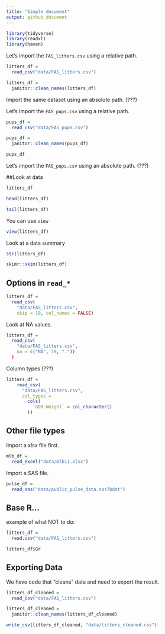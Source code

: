```yaml
---
title: "Simple document"
output: github_document
---
```


```r
library(tidyverse)
library(readxl)
library(haven)
```

Let's import the `FAS_litters.csv` using a relative path. 

```r
litters_df = 
  read_csv("data/FAS_litters.csv")

litters_df = 
  janitor::clean_names(litters_df)
```

Import the same dataset using an absolute path. (???)

Let's import the `FAS_pups.csv` using a relative path. 

```r
pups_df = 
  read_csv("data/FAS_pups.csv")

pups_df = 
  janitor::clean_names(pups_df)

pups_df
```

Let's import the `FAS_pups.csv` using an absolute path. (???)


##Look at data

```r
litters_df

head(litters_df)

tail(litters_df)
```

You can use `view` 

```r
view(litters_df)
```

Look at a data summary

```r
str(litters_df)

skimr::skim(litters_df)
```

## Options in `read_*`

```r
litters_df = 
  read_csv(
    "data/FAS_litters.csv",
    skip = 10, col_names = FALSE)
```

Look at NA values. 


```r
litters_df = 
  read_csv(
    "data/FAS_litters.csv",
    na = c("NA", 19, "."))
  )
```

Column types (???)

```r
litters_df = 
    read_csv(
      "data/FAS_litters.csv",
      col_types = 
        cols(
          `GD0 Weight` = col_character()
        ))

```

## Other file types

Import a xlsx file first. 

```r
mlb_df = 
  read_excel("data/mlb11.xlsx")
```

Import a SAS file. 

```r
pulse_df = 
  read_sas("data/public_pulse_data.sas7bdat")
```

## Base R... 

example of what NOT to do: 

```r
litters_df = 
  read.csv("data/FAS_litters.csv")

litters_df$Gr
```

## Exporting Data

We have code that "cleans" data and need to export the result.

```r
litters_df_cleaned = 
  read_csv("data/FAS_litters.csv")

litters_df_cleaned = 
  janitor::clean_names(litters_df_cleaned)

write_csv(litters_df_cleaned, "data/litters_cleaned.csv")
```










































